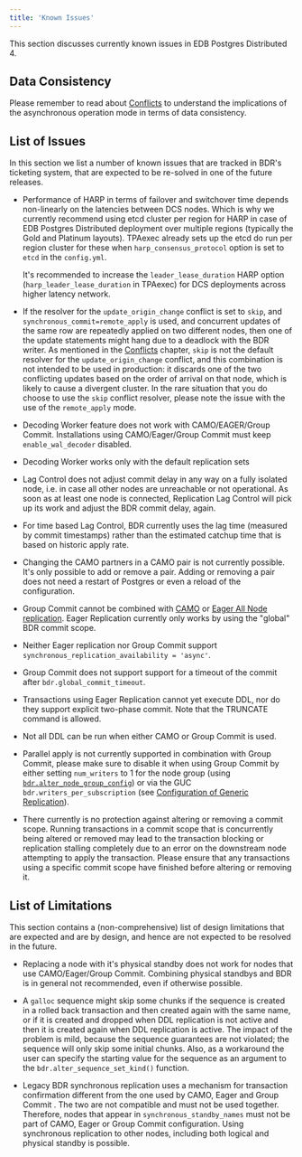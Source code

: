 ```yaml
---
title: 'Known Issues'
---
```


This section discusses currently known issues in EDB Postgres Distributed 4.

## Data Consistency

Please remember to read about [Conflicts](/bdr/latest/conflicts/) to understand
the implications of the asynchronous operation mode in terms of data
consistency.

## List of Issues

In this section we list a number of known issues that are tracked in BDR's
ticketing system, that are expected to be re-solved in one of the future
releases.

-   Performance of HARP in terms of failover and switchover time depends
    non-linearly on the latencies between DCS nodes. Which is why
    we currently recommend using etcd cluster per region for HARP in case
    of EDB Postgres Distributed deployment over multiple regions (typically
    the Gold and Platinum layouts). TPAexec already sets up the etcd do run
    per region cluster for these when `harp_consensus_protocol` option
    is set to `etcd` in the `config.yml`.

    It's recommended to increase the `leader_lease_duration` HARP option
    (`harp_leader_lease_duration` in TPAexec) for DCS deployments across higher
    latency network.

-   If the resolver for the `update_origin_change` conflict
    is set to `skip`, and `synchronous_commit=remote_apply` is used, and
    concurrent updates of the same row are repeatedly applied on two
    different nodes, then one of the update statements might hang due
    to a deadlock with the BDR writer.  As mentioned in the
    [Conflicts](/bdr/latest/conflicts/) chapter, `skip` is not the default
    resolver for the `update_origin_change` conflict, and this
    combination is not intended to be used in production: it discards
    one of the two conflicting updates based on the order of arrival
    on that node, which is likely to cause a divergent cluster.
    In the rare situation that you do choose to use the `skip`
    conflict resolver, please note the issue with the use of the
    `remote_apply` mode.

-   Decoding Worker feature does not work with CAMO/EAGER/Group Commit.
    Installations using CAMO/Eager/Group Commit must keep `enable_wal_decoder`
    disabled.

-   Decoding Worker works only with the default replication sets

-   Lag Control does not adjust commit delay in any way on a fully
    isolated node, i.e. in case all other nodes are unreachable or not
    operational. As soon as at least one node is connected, Replication
    Lag Control will pick up its work and adjust the BDR commit delay,
    again.

-   For time based Lag Control, BDR currently uses the lag time (measured
    by commit timestamps) rather than the estimated catchup time that is
    based on historic apply rate.

-   Changing the CAMO partners in a CAMO pair is not currently possible.
    It's only possible to add or remove a pair.
    Adding or removing a pair does not need a restart of Postgres or even a
    reload of the configuration.

-   Group Commit cannot be combined with [CAMO](/bdr/latest/camo/) or [Eager All Node
    replication](/bdr/latest/eager/). Eager Replication currently only works by using the
    "global" BDR commit scope.

-   Neither Eager replication nor Group Commit support
   `synchronous_replication_availability = 'async'`.

-   Group Commit does not support support for a timeout of the
    commit after `bdr.global_commit_timeout`.

-   Transactions using Eager Replication cannot yet execute DDL,
    nor do they support explicit two-phase commit.
    Note that the TRUNCATE command is allowed.

-   Not all DDL can be run when either CAMO or Group Commit is used.

-   Parallel apply is not currently supported in combination with Group
    Commit, please make sure to disable it when using Group Commit by
    either setting `num_writers` to 1 for the node group (using
    [`bdr.alter_node_group_config`](/bdr/latest/nodes#bdralter_node_group_config)) or
    via the GUC `bdr.writers_per_subscription` (see
    [Configuration of Generic Replication](/bdr/latest/configuration#generic-replication)).

-   There currently is no protection against altering or removing a commit
    scope. Running transactions in a commit scope that is concurrently
    being altered or removed may lead to the transaction blocking or
    replication stalling completely due to an error on the downstream node
    attempting to apply the transaction. Please ensure that any transactions
    using a specific commit scope have finished before altering or removing it.

## List of Limitations

This section contains a (non-comprehensive) list of design limitations that are
expected and are by design, and hence are not expected to be resolved in the
future.

-   Replacing a node with it's physical standby does not work for nodes that
    use CAMO/Eager/Group Commit. Combining physical standbys and BDR is in
    general not recommended, even if otherwise possible.

-   A `galloc` sequence might skip some chunks if the
    sequence is created in a rolled back transaction and then created
    again with the same name, or if it is created and dropped when DDL
    replication is not active and then it is created again when DDL
    replication is active.
    The impact of the problem is mild, because the sequence
    guarantees are not violated; the sequence will only skip some
    initial chunks. Also, as a workaround the user can specify the
    starting value for the sequence as an argument to the
    `bdr.alter_sequence_set_kind()` function.

-   Legacy BDR synchronous replication uses a mechanism for transaction
    confirmation different from the one used by CAMO, Eager and Group Commit .
    The two are not compatible and must not be used together. Therefore, nodes
    that appear in `synchronous_standby_names` must not be part of CAMO, Eager
    or Group Commit configuration. Using synchronous replication to other nodes,
    including both logical and physical standby is possible.
